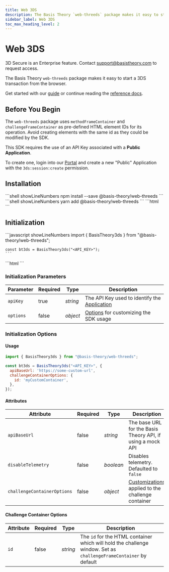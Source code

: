 ```yaml
---
title: Web 3DS
description: The Basis Theory `web-threeds` package makes it easy to start a 3DS transaction from the browser. Learn More.
sidebar_label: Web 3DS
toc_max_heading_level: 2
---
```




# Web 3DS <Enterprise />

<Alert type={Alerts.INFO}>3D Secure is an Enterprise feature. Contact <a href="mailto:support@basistheory.com">support@basistheory.com</a> to request access.</Alert>

<GithubCard heading="web-threeds" icon={SDK.JAVASCRIPT} organization="basis-theory" repository="web-threeds" />

The Basis Theory `web-threeds` package makes it easy to start a 3DS transaction from the browser.

Get started with our [guide](/docs/guides/process/authenticate-with-3ds) or continue reading the [reference docs](/docs/sdks/web/3ds/methods).

## Before You Begin

<Alert type={Alerts.WARNING}>The `web-threeds` package uses <code>methodFrameContainer</code> and <code>challengeFrameContainer</code> as pre-defined HTML element IDs for its operation. Avoid creating elements with the same id as they could be modified by the SDK.</Alert>

This SDK requires the use of an API Key associated with a **Public Application**.

To create one, login into our [Portal](https://portal.basistheory.com) and create a new "Public" Application with the `3ds:session:create` permission.

## Installation


<Tabs className="bt-tabs">
  <TabItem value="npm" label="npm">
    ```shell showLineNumbers
    npm install --save @basis-theory/web-threeds
    ```
  </TabItem>
  <TabItem value="yarn" label="yarn">
    ```shell showLineNumbers
    yarn add @basis-theory/web-threeds
    ```
  </TabItem>

  <TabItem value="cdn" label="CDN">
    ```html
    <!-- Including this tag will export a global/window "BasisTheory3ds" method -->
    <script src="https://3ds.basistheory.com/web-threeds/index.js"></script>
    <!-- or --> 
    <script src="https://3ds.basistheory.com/web-threeds/v0.1/index.js"></script>
    ```
  </TabItem>
</Tabs>

## Initialization

<Tabs className="bt-tabs">
  <TabItem value="module" label="ES Module">
    ```javascript showLineNumbers
    import { BasisTheory3ds } from "@basis-theory/web-threeds";

    const bt3ds = BasisTheory3ds("<API_KEY>");
    ```
  </TabItem>

  <TabItem value="cdn" label="CDN">
    ```html
      <script>
        // you can initialize it wherever it suits your workflow best
        // here we are waiting for the window to load, to make sure BasisTheory3ds method
        // has been injected in the window variable
        window.addEventListener("load", async () => {
          try {
            // get the SDK methods onto a variable
            const bt3ds = BasisTheory3ds("<API_KEY>");
          } catch (e) {
            // handle errors that could happen during initialization
          }
        });
      </script>
    ```
</TabItem>
</Tabs>

### Initialization Parameters

| Parameter | Required | Type | Description |
| --- | --- | --- | --- |
| `apiKey`  | true | _string_ | The API Key used to identify the [Application](/docs/api/applications) |
| `options` | false | _object_ | [Options](#initialization-options) for customizing the SDK usage |

### Initialization Options

#### Usage

```javascript showLineNumbers
import { BasisTheory3ds } from "@basis-theory/web-threeds";

const bt3ds = BasisTheory3ds("<API_KEY>", {
  apiBaseUrl: 'https://some-custom-url',
  challengeContainerOptions: {
    id: 'myCustomContainer',
  },
});
```

#### Attributes

| Attribute                   | Required | Type      | Description                                                                       |
|-----------------------------|----------|-----------|-----------------------------------------------------------------------------------|
| `apiBaseUrl`                | false    | _string_  | The base URL for the Basis Theory API, if using a mock API                        |
| `disableTelemetry`          | false    | _boolean_ | Disables telemetry. Defaulted to `false`                                          |
| `challengeContainerOptions` | false    | _object_  | [Customizations](#challenge-container-options) applied to the challenge container |

#### Challenge Container Options

| Attribute | Required | Type | Description |
| --- | --- | --- | --- |
| `id` | false | _string_ | The `id` for the HTML container which will hold the challenge window. Set as `challengeFrameContainer` by default |
